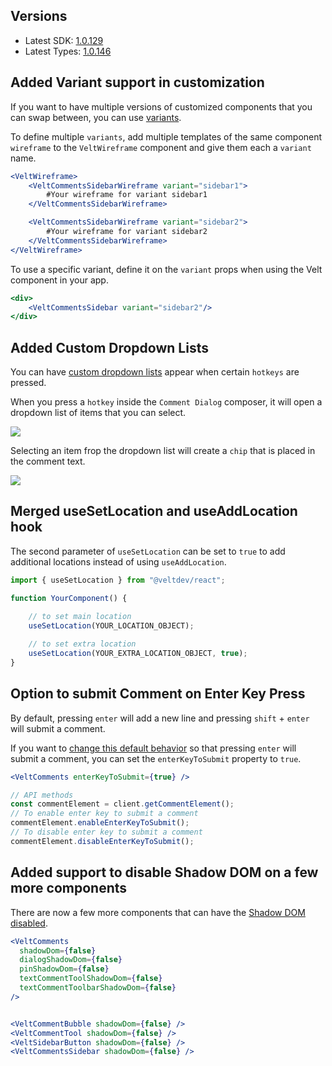 ## Versions

- Latest SDK: [1.0.129](https://www.npmjs.com/package/@veltdev/react)
- Latest Types: [1.0.146](https://www.npmjs.com/package/@veltdev/types)

## Added Variant support in customization

If you want to have multiple versions of customized components that you can swap between, you can use [variants](/ui-customization/variants).

To define multiple `variants`, add multiple templates of the same component `wireframe` to the `VeltWireframe` component and give them each a `variant` name.

```jsx
<VeltWireframe>
    <VeltCommentsSidebarWireframe variant="sidebar1">
        #Your wireframe for variant sidebar1
    </VeltCommentsSidebarWireframe>

    <VeltCommentsSidebarWireframe variant="sidebar2">
        #Your wireframe for variant sidebar2
    </VeltCommentsSidebarWireframe>
</VeltWireframe>
```

To use a specific variant, define it on the `variant` props when using the Velt component in your app.


```jsx
<div>
    <VeltCommentsSidebar variant="sidebar2"/>
</div>
```

## Added Custom Dropdown Lists

You can have [custom dropdown lists](/async-collaboration/comments/customize-behavior/autocomplete) appear when certain `hotkeys` are pressed.

When you press a `hotkey` inside the `Comment Dialog` composer, it will open a dropdown list of items that you can select.

![](/images/custom-dropdown.png)

Selecting an item frop the dropdown list will create a `chip` that is placed in the comment text.

![](/images/chip.png)


## Merged useSetLocation and useAddLocation hook

The second parameter of `useSetLocation` can be set to `true` to add additional locations instead of using `useAddLocation`.

```jsx
import { useSetLocation } from "@veltdev/react";

function YourComponent() {

	// to set main location
	useSetLocation(YOUR_LOCATION_OBJECT);
	
	// to set extra location
	useSetLocation(YOUR_EXTRA_LOCATION_OBJECT, true);
}
```

## Option to submit Comment on Enter Key Press

By default, pressing `enter` will add a new line and pressing `shift` + `enter` will submit a comment.

If you want to [change this default behavior](/async-collaboration/comments/customize-behavior/general-controls) so that pressing `enter` will submit a comment, you can set the `enterKeyToSubmit` property to `true`.


```jsx
<VeltComments enterKeyToSubmit={true} />
```

```jsx
// API methods
const commentElement = client.getCommentElement();
// To enable enter key to submit a comment
commentElement.enableEnterKeyToSubmit();
// To disable enter key to submit a comment
commentElement.disableEnterKeyToSubmit();
```

## Added support to disable Shadow DOM on a few more components

There are now a few more components that can have the [Shadow DOM disabled](/ui-customization/customize-css/remove-shadow-dom).

```jsx
<VeltComments
  shadowDom={false}
  dialogShadowDom={false}
  pinShadowDom={false}
  textCommentToolShadowDom={false}
  textCommentToolbarShadowDom={false}
/>


<VeltCommentBubble shadowDom={false} />
<VeltCommentTool shadowDom={false} />
<VeltSidebarButton shadowDom={false} />
<VeltCommentsSidebar shadowDom={false} />
```